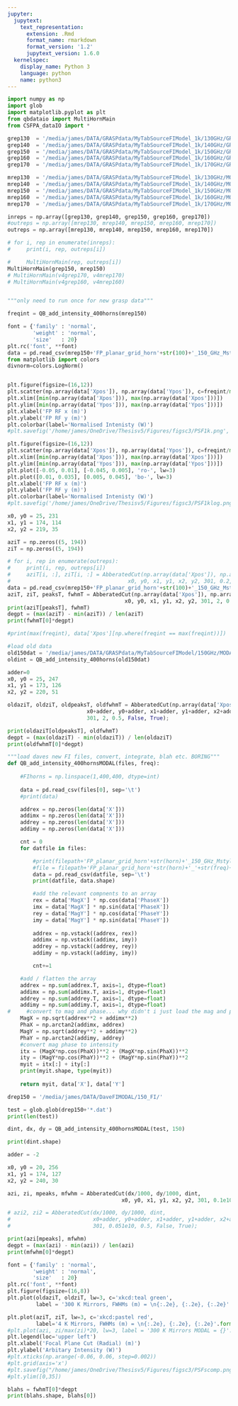 ```yaml
---
jupyter:
  jupytext:
    text_representation:
      extension: .Rmd
      format_name: rmarkdown
      format_version: '1.2'
      jupytext_version: 1.6.0
  kernelspec:
    display_name: Python 3
    language: python
    name: python3
---
```


```python
import numpy as np
import glob
import matplotlib.pyplot as plt
from qbdataio import MultiHornMain
from CSFPA_dataIO import *
```

```python
grep130  = '/media/james/DATA/GRASPdata/MyTabSourceFIModel_1k/130GHz/GRASPfiles/'
grep140  = '/media/james/DATA/GRASPdata/MyTabSourceFIModel_1k/140GHz/GRASPfiles/'
grep150  = '/media/james/DATA/GRASPdata/MyTabSourceFIModel_1k/150GHz/GRASPfiles/'
grep160  = '/media/james/DATA/GRASPdata/MyTabSourceFIModel_1k/160GHz/GRASPfiles/'
grep170  = '/media/james/DATA/GRASPdata/MyTabSourceFIModel_1k/170GHz/GRASPfiles/'

mrep130  = '/media/james/DATA/GRASPdata/MyTabSourceFIModel_1k/130GHz/MODALfiles/'
mrep140  = '/media/james/DATA/GRASPdata/MyTabSourceFIModel_1k/140GHz/MODALfiles/'
mrep150  = '/media/james/DATA/GRASPdata/MyTabSourceFIModel_1k/150GHz/MODALfiles/'
mrep160  = '/media/james/DATA/GRASPdata/MyTabSourceFIModel_1k/160GHz/MODALfiles/'
mrep170  = '/media/james/DATA/GRASPdata/MyTabSourceFIModel_1k/170GHz/MODALfiles/'

inreps = np.array([grep130, grep140, grep150, grep160, grep170])
#outreps = np.array([mrep130, mrep140, mrep150, mrep160, mrep170])
outreps = np.array([mrep130, mrep140, mrep150, mrep160, mrep170])

```

```python
# for i, rep in enumerate(inreps):
#     print(i, rep, outreps[i])

#     MultiHornMain(rep, outreps[i])
MultiHornMain(grep150, mrep150)
# MultiHornMain(v4grep170, v4mrep170)
# MultiHornMain(v4grep160, v4mrep160)


"""only need to run once for new grasp data"""
```

```python
freqint = QB_add_intensity_400horns(mrep150)
```

```python
font = {'family' : 'normal',
        'weight' : 'normal',
        'size'   : 20}
plt.rc('font', **font)
data = pd.read_csv(mrep150+'FP_planar_grid_horn'+str(100)+'_150_GHz_Mstyle.qb', sep='\t')
from matplotlib import colors
divnorm=colors.LogNorm()


plt.figure(figsize=(16,12))
plt.scatter(np.array(data['Xpos']), np.array(data['Ypos']), c=freqint/max(freqint), norm=None)
plt.xlim([min(np.array(data['Xpos'])), max(np.array(data['Xpos']))])
plt.ylim([min(np.array(data['Ypos'])), max(np.array(data['Ypos']))])
plt.xlabel('FP RF x (m)')
plt.ylabel('FP RF y (m)')
plt.colorbar(label='Normalised Intenisty (W)')
#plt.savefig('/home/james/OneDrive/Thesisv5/Figures/figsc3/PSF1k.png', facecolor='white')

plt.figure(figsize=(16,12))
plt.scatter(np.array(data['Xpos']), np.array(data['Ypos']), c=freqint/max(freqint), norm=divnorm)
plt.xlim([min(np.array(data['Xpos'])), max(np.array(data['Xpos']))])
plt.ylim([min(np.array(data['Ypos'])), max(np.array(data['Ypos']))])
plt.plot([-0.05, 0.01], [-0.045, 0.005], 'ro-', lw=3)
plt.plot([0.01, 0.035], [0.005, 0.045], 'bo-', lw=3)
plt.xlabel('FP RF x (m)')
plt.ylabel('FP RF y (m)')
plt.colorbar(label='Normalised Intenisty (W)')
#plt.savefig('/home/james/OneDrive/Thesisv5/Figures/figsc3/PSF1klog.png', facecolor='white')
```

```python
x0, y0 = 25, 231
x1, y1 = 174, 114
x2, y2 = 219, 35

aziT = np.zeros((5, 194))
ziT = np.zeros((5, 194))

# for i, rep in enumerate(outreps):
#     print(i, rep, outreps[i])
#     aziT[i, :], ziT[i, :] = AbberatedCut(np.array(data['Xpos']), np.array(data['Ypos']), freqint[i, :], 
#                                     x0, y0, x1, y1, x2, y2, 301, 0.2, 0.5, False, False);
data = pd.read_csv(mrep150+'FP_planar_grid_horn'+str(100)+'_150_GHz_Mstyle.qb', sep='\t')
aziT, ziT, peaksT, fwhmT = AbberatedCut(np.array(data['Xpos']), np.array(data['Ypos']), freqint, 
                                     x0, y0, x1, y1, x2, y2, 301, 2, 0.5, False, True);
print(aziT[peaksT], fwhmT)
degpt = (max(aziT) - min(aziT)) / len(aziT)
print(fwhmT[0]*degpt)
```

```python
#print(max(freqint), data['Xpos'][np.where(freqint == max(freqint))])

#load old data
old150dat = '/media/james/DATA/GRASPdata/MyTabSourceFIModel/150GHz/MODALfiles/'
oldint = QB_add_intensity_400horns(old150dat)
```

```python
adder=0
x0, y0 = 25, 247
x1, y1 = 173, 126
x2, y2 = 220, 51

oldaziT, oldziT, oldpeaksT, oldfwhmT = AbberatedCut(np.array(data['Xpos']), np.array(data['Ypos']), oldint, 
                         x0+adder, y0+adder, x1+adder, y1+adder, x2+adder, y2+adder, 
                         301, 2, 0.5, False, True);

print(oldaziT[oldpeaksT], oldfwhmT)
degpt = (max(oldaziT) - min(oldaziT)) / len(oldaziT)
print(oldfwhmT[0]*degpt)
```

```python
"""load daves new FI files, convert, integrate, blah etc. BORING"""
def QB_add_intensity_400hornsMODAL(files, freq):
    
    #FIhorns = np.linspace(1,400,400, dtype=int)
    
    data = pd.read_csv(files[0], sep='\t')
    #print(data)

    addrex = np.zeros(len(data['X']))
    addimx = np.zeros(len(data['X']))
    addrey = np.zeros(len(data['X']))
    addimy = np.zeros(len(data['X']))

    cnt = 0
    for datfile in files:

        #print(filepath+'FP_planar_grid_horn'+str(horn)+'_150_GHz_Mstyle.qb')
        #file = filepath+'FP_planar_grid_horn'+str(horn)+'_'+str(freq)+'_GHz_Mstyle.qb'
        data = pd.read_csv(datfile, sep='\t')
        print(datfile, data.shape)

        #add the relevant compnents to an array
        rex = data['MagX'] * np.cos(data['PhaseX'])
        imx = data['MagX'] * np.sin(data['PhaseX'])
        rey = data['MagY'] * np.cos(data['PhaseY'])
        imy = data['MagY'] * np.sin(data['PhaseY'])
        
        addrex = np.vstack((addrex, rex))
        addimx = np.vstack((addimx, imy))
        addrey = np.vstack((addrey, rey))
        addimy = np.vstack((addimy, imy))

        cnt+=1

    #add / flatten the array
    addrex = np.sum(addrex.T, axis=1, dtype=float)
    addimx = np.sum(addimx.T, axis=1, dtype=float)
    addrey = np.sum(addrey.T, axis=1, dtype=float)
    addimy = np.sum(addimy.T, axis=1, dtype=float)
#     #convert to mag and phase... why didn't i just load the mag and phase...?
    MagX = np.sqrt(addrex**2 + addimx**2)
    PhaX = np.arctan2(addimx, addrex)
    MagY = np.sqrt(addrey**2 + addimy**2)
    PhaY = np.arctan2(addimy, addrey)
    #convert mag phase to intensity
    itx = (MagX*np.cos(PhaX))**2 + (MagX*np.sin(PhaX))**2
    ity = (MagY*np.cos(PhaY))**2 + (MagY*np.sin(PhaY))**2
    myit = itx[:] + ity[:]
    print(myit.shape, type(myit))
    
    return myit, data['X'], data['Y']

drep150 = '/media/james/DATA/DaveFIMODAL/150_FI/'

test = glob.glob(drep150+'*.dat')
print(len(test))

dint, dx, dy = QB_add_intensity_400hornsMODAL(test, 150)

print(dint.shape)
```

```python
adder = -2

x0, y0 = 20, 256
x1, y1 = 174, 127
x2, y2 = 240, 30

azi, zi, mpeaks, mfwhm = AbberatedCut(dx/1000, dy/1000, dint, 
                                    x0, y0, x1, y1, x2, y2, 301, 0.1e10, 0.5, False, True);

# azi2, zi2 = AbberatedCut(dx/1000, dy/1000, dint, 
#                          x0+adder, y0+adder, x1+adder, y1+adder, x2+adder, y2+adder, 
#                          301, 0.051e10, 0.5, False, True);

print(azi[mpeaks], mfwhm)
degpt = (max(azi) - min(azi)) / len(azi)
print(mfwhm[0]*degpt)
```

```python
font = {'family' : 'normal',
        'weight' : 'normal',
        'size'   : 20}
plt.rc('font', **font)
plt.figure(figsize=(16,8))
plt.plot(oldaziT, oldziT, lw=3, c='xkcd:teal green',
         label = '300 K Mirrors, FWHMs (m) = \n{:.2e}, {:.2e}, {:.2e}'.format(oldfwhmT[0][0]*degpt, oldfwhmT[0][1]*degpt, oldfwhmT[0][2]*degpt))

plt.plot(aziT, ziT, lw=3, c='xkcd:pastel red',
         label='4 K Mirrors, FWHMs (m) = \n{:.2e}, {:.2e}, {:.2e}'.format(fwhmT[0][0]*degpt, fwhmT[0][1]*degpt, fwhmT[0][1]*degpt))
#plt.plot(azi, zi/max(zi)*20, lw=3, label = '300 K Mirrors MODAL = {}'.format(mfwhm[0]*degpt))
plt.legend(loc='upper left')
plt.xlabel('Focal Plane Cut (Radial) (m)')
plt.ylabel('Arbitary Intensity (W)')
#plt.xticks(np.arange(-0.06, 0.06, step=0.002))
#plt.grid(axis='x')
#plt.savefig("/home/james/OneDrive/Thesisv5/Figures/figsc3/PSFscomp.png", bbox_inches='tight', facecolor='white')
#plt.ylim([0,35])
```

```python
blahs = fwhmT[0]*degpt
print(blahs.shape, blahs[0])
```

```python

```
